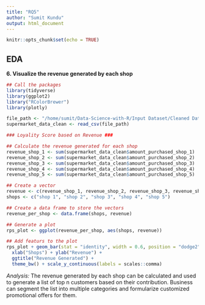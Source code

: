 ```yaml
---
title: "RQ5"
author: "Sumit Kundu"
output: html_document
---
```


```r
knitr::opts_chunk$set(echo = TRUE)
```

## EDA

__6. Visualize the revenue generated by each shop__ <br />

```r
## Call the packages
library(tidyverse)
library(ggplot2)
library("RColorBrewer")
library(plotly)

file_path <- "/home/sumit/Data-Science-with-R/Input Dataset/Cleaned Dataset/Supermarket_DataCleaned.csv"
supermarket_data_clean <- read_csv(file_path)

### Loyality Score based on Revenue ###

## Calculate the revenue generated for each shop
revenue_shop_1 <- sum(supermarket_data_clean$amount_purchased_shop_1)
revenue_shop_2 <- sum(supermarket_data_clean$amount_purchased_shop_2)
revenue_shop_3 <- sum(supermarket_data_clean$amount_purchased_shop_3)
revenue_shop_4 <- sum(supermarket_data_clean$amount_purchased_shop_4)
revenue_shop_5 <- sum(supermarket_data_clean$amount_purchased_shop_5)

## Create a vector 
revenue <- c(revenue_shop_1, revenue_shop_2, revenue_shop_3, revenue_shop_4, revenue_shop_5)
shops <- c("shop 1", "shop 2", "shop 3", "shop 4", "shop 5")

## Create a data frame to store the vectors
revenue_per_shop <- data.frame(shops, revenue)

## Generate a plot
rps_plot <- ggplot(revenue_per_shop, aes(shops, revenue))

## Add featurs to the plot
rps_plot + geom_bar(stat = "identity", width = 0.6, position = "dodge2") +
  xlab("Shops") + ylab("Revenue") +
  ggtitle("Revenue Generated") +
  theme_bw() + scale_y_continuous(labels = scales::comma)

```

_Analysis:_ The revenue generated by each shop can be calculated and used to generate a list of top n customers based on their contribution. Business can segment the list into multiple categories and formularize customized promotional offers for them. 